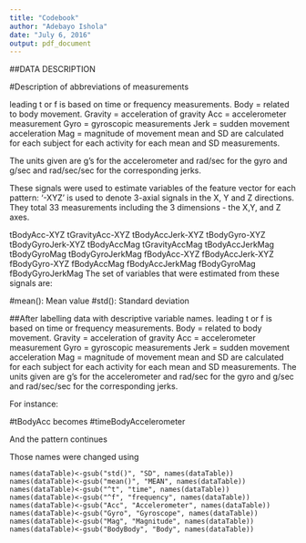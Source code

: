 ```yaml
---
title: "Codebook"
author: "Adebayo Ishola"
date: "July 6, 2016"
output: pdf_document
---
```


##DATA DESCRIPTION

#Description of abbreviations of measurements

leading t or f is based on time or frequency measurements.
Body = related to body movement.
Gravity = acceleration of gravity
Acc = accelerometer measurement
Gyro = gyroscopic measurements
Jerk = sudden movement acceleration
Mag = magnitude of movement
mean and SD are calculated for each subject for each activity for each mean and SD measurements.

The units given are g’s for the accelerometer and rad/sec for the gyro and g/sec and rad/sec/sec for the corresponding jerks.

These signals were used to estimate variables of the feature vector for each pattern:
‘-XYZ’ is used to denote 3-axial signals in the X, Y and Z directions. They total 33 measurements including the 3 dimensions - the X,Y, and Z axes.

tBodyAcc-XYZ
tGravityAcc-XYZ
tBodyAccJerk-XYZ
tBodyGyro-XYZ
tBodyGyroJerk-XYZ
tBodyAccMag
tGravityAccMag
tBodyAccJerkMag
tBodyGyroMag
tBodyGyroJerkMag
fBodyAcc-XYZ
fBodyAccJerk-XYZ
fBodyGyro-XYZ
fBodyAccMag
fBodyAccJerkMag
fBodyGyroMag
fBodyGyroJerkMag
The set of variables that were estimated from these signals are:

#mean(): Mean value
#std(): Standard deviation

##After labelling data with descriptive variable names.
leading t or f is based on time or frequency measurements.
Body = related to body movement.
Gravity = acceleration of gravity
Acc = accelerometer measurement
Gyro = gyroscopic measurements
Jerk = sudden movement acceleration
Mag = magnitude of movement
mean and SD are calculated for each subject for each activity for each mean and SD measurements. The units given are g’s for the accelerometer and rad/sec for the gyro and g/sec and rad/sec/sec for the corresponding jerks.

For instance:

#tBodyAcc becomes #timeBodyAccelerometer

And the pattern continues

Those names were changed using
```
names(dataTable)<-gsub("std()", "SD", names(dataTable))
names(dataTable)<-gsub("mean()", "MEAN", names(dataTable))
names(dataTable)<-gsub("^t", "time", names(dataTable))
names(dataTable)<-gsub("^f", "frequency", names(dataTable))
names(dataTable)<-gsub("Acc", "Accelerometer", names(dataTable))
names(dataTable)<-gsub("Gyro", "Gyroscope", names(dataTable))
names(dataTable)<-gsub("Mag", "Magnitude", names(dataTable))
names(dataTable)<-gsub("BodyBody", "Body", names(dataTable))
```